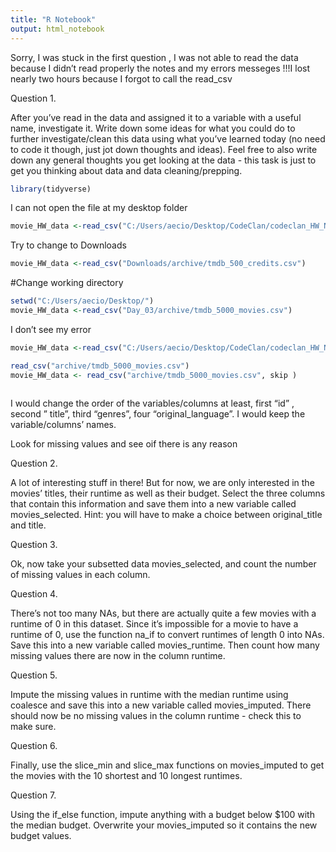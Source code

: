 ```yaml
---
title: "R Notebook"
output: html_notebook
---
```


Sorry, I was stuck in the first question , I was not able to read the data because I didn't read properly the notes and my errors messeges !!!I lost nearly two hours because I forgot to call the read_csv 

Question 1.

After you’ve read in the data and assigned it to a variable with a useful name, investigate it. Write down some ideas for what you could do to further investigate/clean this data using what you’ve learned today (no need to code it though, just jot down thoughts and ideas). Feel free to also write down any general thoughts you get looking at the data - this task is just to get you thinking about data and data cleaning/prepping.

```r
library(tidyverse)
```
I can not open the file at my desktop folder
```r
movie_HW_data <-read_csv("C:/Users/aecio/Desktop/CodeClan/codeclan_HW_NachoDeVicente/codeclan_HW_NachoDeVicente/week_01/Day_03/archive/tmdb_500_credits.csv")
```
Try to change to Downloads
```r
movie_HW_data <-read_csv("Downloads/archive/tmdb_500_credits.csv")
```
#Change working directory

```r
setwd("C:/Users/aecio/Desktop/") 
movie_HW_data <-read_csv("Day_03/archive/tmdb_5000_movies.csv")
```
I don't see my error

```r
movie_HW_data <-read_csv("C:/Users/aecio/Desktop/CodeClan/codeclan_HW_NachoDeVicente/codeclan_HW_NachoDeVicente/week_01/Day_03/archive/tmdb_500_credits.csv")

```



```r


read_csv("archive/tmdb_5000_movies.csv")
movie_HW_data <- read_csv("archive/tmdb_5000_movies.csv", skip )



```
I would change the order of the variables/columns at least, first "id" , second " title", third "genres", four "original_language". I would keep the variable/columns' names.

Look for missing values and see oif there is any reason





Question 2.

A lot of interesting stuff in there! But for now, we are only interested in the movies’ titles, their runtime as well as their budget. Select the three columns that contain this information and save them into a new variable called movies_selected. Hint: you will have to make a choice between original_title and title.



Question 3.

Ok, now take your subsetted data movies_selected, and count the number of missing values in each column.



Question 4.

There’s not too many NAs, but there are actually quite a few movies with a runtime of 0 in this dataset. Since it’s impossible for a movie to have a runtime of 0, use the function na_if to convert runtimes of length 0 into NAs. Save this into a new variable called movies_runtime. Then count how many missing values there are now in the column runtime.



Question 5.

Impute the missing values in runtime with the median runtime using coalesce and save this into a new variable called movies_imputed. There should now be no missing values in the column runtime - check this to make sure.



Question 6.

Finally, use the slice_min and slice_max functions on movies_imputed to get the movies with the 10 shortest and 10 longest runtimes.


Question 7.

Using the if_else function, impute anything with a budget below $100 with the median budget. Overwrite your movies_imputed so it contains the new budget values.

























































